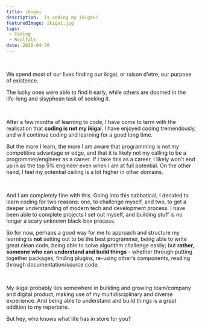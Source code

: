 ```yaml
---
title: ikigai
description:  is coding my ikigai?
featuredImage: ikigai.jpg
tags:
 - Coding
 - RealTalk
date: 2020-04-30
---
```

<br />

We spend most of our lives finding our ikigai, or raison d'etre, our purpose of existence.

The lucky ones were able to find it early, while others are doomed in the life-long and sisyphean task of seeking it.

<br />

After a few months of learning to code, I have come to term with the realisation that **coding is not my ikigai**. I have enjoyed coding tremendously, and will continue coding and learning for a good long time.

But the more I learn, the more I am aware that programming is not my competitive advantage or edge, and that it is likely not my calling to be a programmer/engineer as a career. If I take this as a career, I likely won't end up in as the top 5% engineer even when I am at full potential. On the other hand, I feel my potential ceiling is a lot higher in other domains.

<br />

And I am completely fine with this. Going into this sabbatical, I decided to learn coding for two reasons: one, to challenge myself, and two, to get a deeper understanding of modern tech and development process. I have been able to complete projects I set out myself, and building stuff is no longer a scary unknown black-box process.

So for now, perhaps a good way for me to approach and structure my learning is **not** setting out to be the best programmer, being able to write great clean code, being able to solve algorithm challenge easily; but **rather, someone who can understand and build things** - whether through putting together packages, finding plugins, re-using other's components, reading through documentation/source code.

<br />

My ikigai probably lies somewhere in building and growing team/company and digital product, making use of my multidisciplinary and diverse experience. And being able to understand and build things is a great addition to my repertoire.

But hey, who knows what life has in store for you?